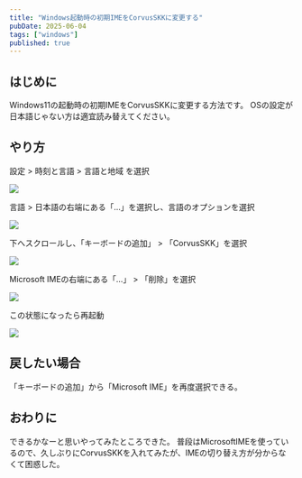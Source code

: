 ```yaml
---
title: "Windows起動時の初期IMEをCorvusSKKに変更する"
pubDate: 2025-06-04
tags: ["windows"]
published: true
---
```


## はじめに

Windows11の起動時の初期IMEをCorvusSKKに変更する方法です。
OSの設定が日本語じゃない方は適宜読み替えてください。
## やり方


設定 > 時刻と言語 > 言語と地域 を選択

![](/images/blog/2025-06-04/img1.png)

言語 > 日本語の右端にある「...」を選択し、言語のオプションを選択

![](/images/blog/2025-06-04/img2.png)

下へスクロールし、「キーボードの追加」 > 「CorvusSKK」を選択

![](/images/blog/2025-06-04/img3.png)

Microsoft IMEの右端にある「...」 >  「削除」を選択

![](/images/blog/2025-06-04/img4.png)

この状態になったら再起動

![](/images/blog/2025-06-04/img5.png)

## 戻したい場合

「キーボードの追加」から「Microsoft IME」を再度選択できる。

## おわりに

できるかなーと思いやってみたところできた。
普段はMicrosoftIMEを使っているので、久しぶりにCorvusSKKを入れてみたが、IMEの切り替え方が分からなくて困惑した。
